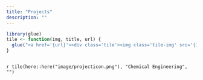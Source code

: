 ```yaml
---
title: "Projects"
description: ""
---
```


<style>

.flex-container {
  display: flex;
}
.tile {
  width: 200px;
  text-align: center;
  padding: 20px;
  border: 1px solid black;
  margin-right: 10px;
}
.tile:hover {
 background: #FFDAB9;
}
.tile-img {
  width: 120px;
}
</style>

```r
library(glue)
tile <- function(img, title, url) {
  glue("<a href='{url}'><div class='tile'><img class='tile-img' src='{img}'><div class='tile-title'>{title}</div></div></a>")
}
```

::: flex-container

`r tile(here::here("image/projecticon.png"), "Chemical Engineering", "")`



:::